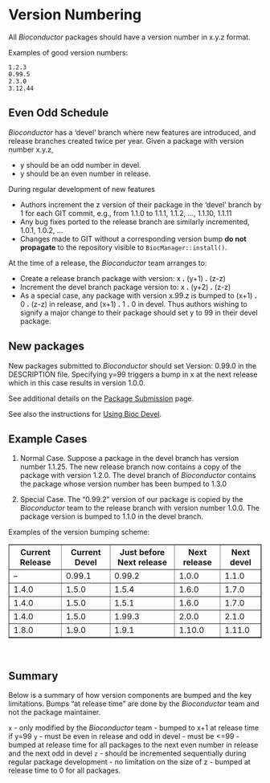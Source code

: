 # Version Numbering

All _Bioconductor_ packages should have a version number in x.y.z format.

Examples of good version numbers:

    1.2.3
    0.99.5
    2.3.0
    3.12.44

## Even Odd Schedule

_Bioconductor_ has a 'devel' branch where new features are introduced,
and release branches created twice per year.  Given a package with
version number x.y.z,

* y should be an odd number in devel.
* y should be an even number in release.

During regular development of new features

* Authors increment the z version of their package in the 'devel'
  branch by 1 for each GIT commit, e.g., from 1.1.0 to 1.1.1, 1.1.2,
  ..., 1.1.10, 1.1.11
* Any bug fixes ported to the release branch are similarly
  incremented, 1.0.1, 1.0.2, ...
* Changes made to GIT without a corresponding version bump **do not
  propagate** to the repository visible to `BiocManager::install()`.

At the time of a release, the _Bioconductor_ team arranges to:

* Create a release branch package with version: x **.** (y+1) **.** (z-z)
* Increment the devel branch package version to: x **.** (y+2) **.** (z-z)
* As a special case, any package with version x.99.z is bumped to
  (x+1) **.** 0 **.** (z-z) in release, and (x+1) **.** 1 **.** 0 in devel.
  Thus authors wishing to signify a major change to their package should set y
  to 99 in their devel package.

## New packages

New packages submitted to _Bioconductor_ should set Version: 0.99.0 in the
DESCRIPTION file. Specifying y=99 triggers a bump in x at the next release
which in this case results in version 1.0.0.

See additional details on
the [Package Submission](#package-submission) page.

See also the instructions for [Using Bioc Devel][].

[Using Bioc Devel]: #use-devel

## Example Cases

1. Normal Case. Suppose a package in the devel branch has version
   number 1.1.25. The new release branch now contains a copy of the
   package with version 1.2.0.  The devel branch of _Bioconductor_
   contains the package whose version number has been bumped to
   1.3.0

2. Special Case.  The "0.99.2" version of our package is copied by the
   _Bioconductor_ team to the release branch with version number
   1.0.0. The package version is bumped to 1.1.0 in the devel
   branch.

Examples of the version bumping scheme:

<table border="1" cellpadding="5" cellspacing="0">
<thead valign="bottom">
<tr>
  <th class="head">Current Release</th>
  <th class="head">Current Devel</th>
  <th class="head">Just before Next release</th>
  <th class="head">Next release</th>
  <th class="head">Next devel</th>
</tr>
</thead>
<tbody valign="top">
<tr>
  <td>--</td><td>0.99.1</td><td>0.99.2</td><td>1.0.0</td><td>1.1.0</td>
</tr>
<tr>
  <td>1.4.0</td><td>1.5.0</td><td>1.5.4</td><td>1.6.0</td><td>1.7.0</td>
</tr>
<tr>
  <td>1.4.0</td><td>1.5.0</td><td>1.5.1</td><td>1.6.0</td><td>1.7.0</td>
</tr>
<tr>
  <td>1.4.0</td><td>1.5.0</td><td>1.99.3</td><td>2.0.0</td><td>2.1.0</td>
</tr>
<tr>
  <td>1.8.0</td><td>1.9.0</td><td>1.9.1</td><td>1.10.0</td><td>1.11.0</td>
</tr>
</tbody>
</table>
<br />

## Summary

Below is a summary of how version components are bumped and the
key limitations. Bumps "at release time" are done by the _Bioconductor_
team and not the package maintainer.

`x`
    - only modified by the _Bioconductor_ team
    - bumped to x+1 at release time if y=99
`y`
    - must be even in release and odd in devel
    - must be <=99
    - bumped at release time for all packages to the next
      even number in release and the next odd in devel
`z`
    - should be incremented sequentially during regular package development
    - no limitation on the size of z
    - bumped at release time to 0 for all packages.
